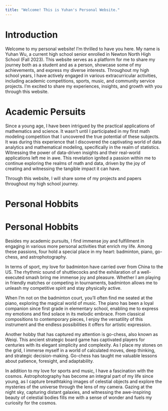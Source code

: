 ```yaml
---
title: "Welcome! This is Yuhan's Personal Website."
---
```


# Introduction

Welcome to my personal website! I'm thrilled to have you here. My name is Yuhan Wu, a current high school senior  enrolled in Newton North High School (Fall 2023). This website serves as a platform for me to share my journey both as a student and as a person, showcase some of my achievements, and express my diverse interests. Throughout my high school years, I have actively engaged in various extracurricular activities, including academic competitions, sports, music, and community service projects. I'm excited to share my experiences, insights, and growth with you through this website. 

# Academic Persuits

Since a young age, I have been intrigued by the practical applications of mathematics and science. It wasn't until I participated in my first math modeling competition that I uncovered the true potential of these subjects. It was during this experience that I discovered the captivating world of data analytics and mathematical modeling, specifically in the realm of statistics. Witnessing the power of data-driven insights and their real-world applications left me in awe. This revelation ignited a passion within me to continue exploring the realms of math and data, driven by the joy of creating and witnessing the tangible impact it can have. 

Through this website, I will share some of my projects and papers throughout my high school journey. 

# Personal Hobbits


# Personal Hobbits

Besides my academic pursuits, I find immense joy and fulfillment in engaging in various more personal activities that enrich my life. Among these passions, four hold a special place in my heart: badminton, piano, go-chess, and astrophotography. 

In terms of sport, my love for badminton have carried over from China to the US. The rhythmic sound of shuttlecocks and the exhilaration of a well-executed smash bring me immense joy and pleasure. Whether I am playing in friendly matches or competing in tournaments, badminton allows me to unleash my competitive spirit and stay physically active.

When I'm not on the badminton court, you'll often find me seated at the piano, exploring the magical world of music. The piano has been a loyal companion since first grade in elementary school, enabling me to express my emotions and find solace in its melodic embrace. From classical compositions to contemporary pieces, I enjoy the versatility of this instrument and the endless possibilities it offers for artistic expression.

Another hobby that has captured my attention is go-chess, also known as Weiqi. This ancient strategic board game has captivated players for centuries with its elegant simplicity and complexity. As I place my stones on the grid, I immerse myself in a world of calculated moves, deep thinking, and strategic decision-making. Go-chess has taught me valuable lessons about patience, foresight, and adaptability.

In addition to my love for sports and music, I have a fascination with the cosmos. Astrophotography has become an integral part of my life since young, as I capture breathtaking images of celestial objects and explore the mysteries of the universe through the lens of my camera. Gazing at the night sky, capturing distant galaxies, and witnessing the awe-inspiring beauty of celestial bodies fills me with a sense of wonder and fuels my curiosity for the cosmos.












